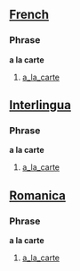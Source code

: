 ==[[French]]==
===Phrase===
'''a la carte'''

# [[a_la_carte]]

==[[Interlingua]]==

===Phrase===
'''a la carte'''

# [[a_la_carte]]

==[[Romanica]]==
===Phrase===
'''a la carte'''

# [[a_la_carte]]